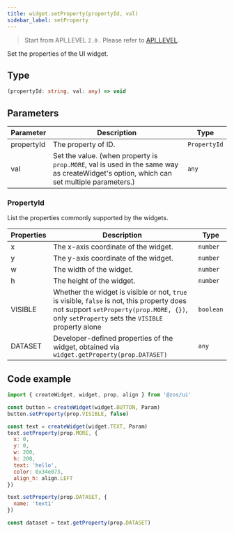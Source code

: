 ```yaml
---
title: widget.setProperty(propertyId, val)
sidebar_label: setProperty
---
```


> Start from API_LEVEL `2.0` . Please refer to [API_LEVEL](../../../../guides/framework/device/compatibility.md).

Set the properties of the UI widget.

## Type

```ts
(propertyId: string, val: any) => void
```

## Parameters

| Parameter  | Description                                                                                                                             | Type         |
| ---------- | --------------------------------------------------------------------------------------------------------------------------------------- | ------------ |
| propertyId | The property of ID.                                                                                                                     | `PropertyId` |
| val        | Set the value. (when property is `prop.MORE`, val is used in the same way as createWidget's option, which can set multiple parameters.) | `any`        |

### PropertyId

List the properties commonly supported by the widgets.

| Properties | Description                                                                                                                                                                                | Type      |
| ---------- | ------------------------------------------------------------------------------------------------------------------------------------------------------------------------------------------ | --------- |
| x          | The x-axis coordinate of the widget.                                                                                                                                                    | `number`  |
| y          | The y-axis coordinate of the widget.                                                                                                                                                    | `number`  |
| w          | The width of the widget.                                                                                                                                                                | `number`  |
| h          | The height of the widget.                                                                                                                                                               | `number`  |
| VISIBLE    | Whether the widget is visible or not, `true` is visible, `false` is not, this property does not support `setProperty(prop.MORE, {})`, only `setProperty` sets the `VISIBLE` property alone | `boolean` |
| DATASET    | Developer-defined properties of the widget, obtained via `widget.getProperty(prop.DATASET)`                                                                                                | `any`     |

## Code example

```js
import { createWidget, widget, prop, align } from '@zos/ui'

const button = createWidget(widget.BUTTON, Param)
button.setProperty(prop.VISIBLE, false)

const text = createWidget(widget.TEXT, Param)
text.setProperty(prop.MORE, {
  x: 0,
  y: 0,
  w: 200,
  h: 200,
  text: 'hello',
  color: 0x34e073,
  align_h: align.LEFT
})

text.setProperty(prop.DATASET, {
  name: 'text1'
})

const dataset = text.getProperty(prop.DATASET)
```
